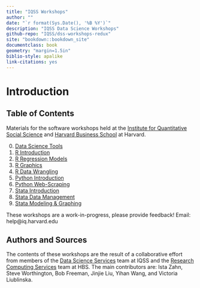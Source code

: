 ```yaml
---
title: "IQSS Workshops"
author: ""
date: "`r format(Sys.Date(), '%B %Y')`"
description: "IQSS Data Science Workshops"
github-repo: "IQSS/dss-workshops-redux"
site: "bookdown::bookdown_site"
documentclass: book
geometry: "margin=1.5in"
biblio-style: apalike
link-citations: yes
---
```


# Introduction {-}

## Table of Contents {-}

Materials for the software workshops held at the [Institute for Quantitative Social Science](http://iq.harvard.edu) and [Harvard Business School](https://training.rcs.hbs.org) at Harvard.

0. [Data Science Tools](./DataScienceTools.html)
1. [R Introduction](./Rintro.html)
2. [R Regression Models](./Rmodels.html)
3. [R Graphics](./Rgraphics.html)
4. [R Data Wrangling](./RDataWrangling.html)
5. [Python Introduction](./PythonIntro.html)
6. [Python Web-Scraping](./PythonWebScrape.html)
7. [Stata Introduction](./StataIntro.html)
8. [Stata Data Management](./StataDatMan.html)
9. [Stata Modeling & Graphing](./StataModGraph.html)

These workshops are a work-in-progress, please provide feedback! Email: help@iq.harvard.edu

## Authors and Sources {-}

The contents of these workshops are the result of a collaborative effort from members of the [Data Science Services](http://dss.iq.harvard.edu) team at IQSS and the [Research Computing Services](https://training.rcs.hbs.org) team at HBS. The main contributors are: Ista Zahn, Steve Worthington, Bob Freeman, Jinjie Liu, Yihan Wang, and Victoria Liublinska.
